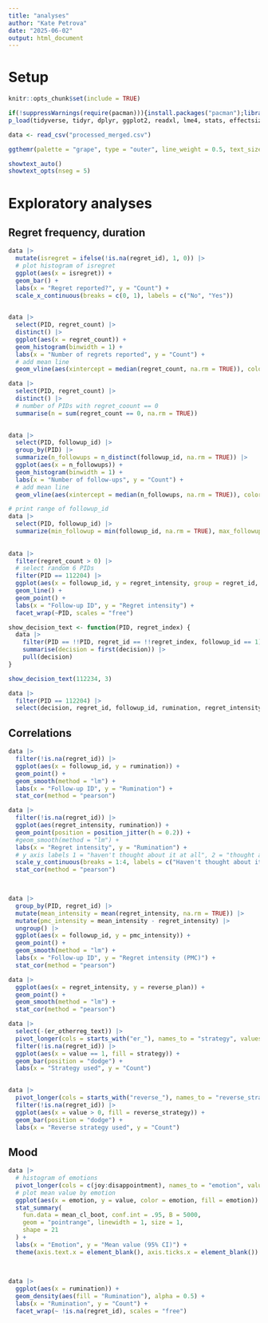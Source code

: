 ```yaml
---
title: "analyses"
author: "Kate Petrova"
date: "2025-06-02"
output: html_document
---
```


# Setup

```r
knitr::opts_chunk$set(include = TRUE)

if(!suppressWarnings(require(pacman))){install.packages("pacman");library("pacman")}
p_load(tidyverse, tidyr, dplyr, ggplot2, readxl, lme4, stats, effectsize, sjPlot, readr, GLMMadaptive, ggpubr, patchwork, lubridate, qualtRics, purrr, httr, jsonlite, DescTools, ggthemr, ggthemes, bbplot, brms, ggdist, showtext, scales)
```

```r
data <- read_csv("processed_merged.csv")
```

```r
ggthemr(palette = "grape", type = "outer", line_weight = 0.5, text_size = 14, spacing = 2, layout = "clean")

showtext_auto()
showtext_opts(nseg = 5)
```

# Exploratory analyses

## Regret frequency, duration

```r
data |>
  mutate(isregret = ifelse(!is.na(regret_id), 1, 0)) |>
  # plot histogram of isregret
  ggplot(aes(x = isregret)) +
  geom_bar() +
  labs(x = "Regret reported?", y = "Count") +
  scale_x_continuous(breaks = c(0, 1), labels = c("No", "Yes")) 
  
```
```r
data |>
  select(PID, regret_count) |>
  distinct() |>
  ggplot(aes(x = regret_count)) +
  geom_histogram(binwidth = 1) +
  labs(x = "Number of regrets reported", y = "Count") +
  # add mean line
  geom_vline(aes(xintercept = median(regret_count, na.rm = TRUE)), color = "black", linetype = "dashed") 

data |>
  select(PID, regret_count) |>
  distinct() |>
  # number of PIDs with regret_coount == 0
  summarise(n = sum(regret_count == 0, na.rm = TRUE)) 
  
```

```r
data |>
  select(PID, followup_id) |>
  group_by(PID) |>
  summarize(n_followups = n_distinct(followup_id, na.rm = TRUE)) |>
  ggplot(aes(x = n_followups)) +
  geom_histogram(binwidth = 1) +
  labs(x = "Number of follow-ups", y = "Count") +
  # add mean line
  geom_vline(aes(xintercept = median(n_followups, na.rm = TRUE)), color = "black", linetype = "dashed")

```

```r
# print range of followup_id
data |>
  select(PID, followup_id) |>
  summarize(min_followup = min(followup_id, na.rm = TRUE), max_followup = max(followup_id, na.rm = TRUE)) 
  
  
data |>
  filter(regret_count > 0) |>
  # select random 6 PIDs
  filter(PID == 112204) |>
  ggplot(aes(x = followup_id, y = regret_intensity, group = regret_id, color = factor(regret_id), fill = factor(regret_id))) +
  geom_line() +
  geom_point() +
  labs(x = "Follow-up ID", y = "Regret intensity") +
  facet_wrap(~PID, scales = "free")
```
```r
show_decision_text <- function(PID, regret_index) {
  data |>
    filter(PID == !!PID, regret_id == !!regret_index, followup_id == 1) |>
    summarise(decision = first(decision)) |>
    pull(decision)
}

show_decision_text(112234, 3)
```

```r
data |>
  filter(PID == 112204) |>
  select(decision, regret_id, followup_id, rumination, regret_intensity) 
```

## Correlations

```r
data |>
  filter(!is.na(regret_id)) |>
  ggplot(aes(x = followup_id, y = rumination)) +
  geom_point() +
  geom_smooth(method = "lm") +
  labs(x = "Follow-up ID", y = "Rumination") +
  stat_cor(method = "pearson")
```

```r
data |>
  filter(!is.na(regret_id)) |>
  ggplot(aes(regret_intensity, rumination)) +
  geom_point(position = position_jitter(h = 0.2)) +
  #geom_smooth(method = "lm") +
  labs(x = "Regret intensity", y = "Rumination") +
  # y axis labels 1 = "haven't thought about it at all", 2 = "thought about it a little", 3 = "thought about it a lot", 4 = "couldn't stop thinking about it"\
  scale_y_continuous(breaks = 1:4, labels = c("Haven't thought about it at all", "Thought about it a little", "Thought about it a lot", "Couldn't stop thinking about it")) +
  stat_cor(method = "pearson") 
  
```

```r
```


```r
data |>
  group_by(PID, regret_id) |>
  mutate(mean_intensity = mean(regret_intensity, na.rm = TRUE)) |>
  mutate(pmc_intensity = mean_intensity - regret_intensity) |>
  ungroup() |>
  ggplot(aes(x = followup_id, y = pmc_intensity)) +
  geom_point() +
  geom_smooth(method = "lm") +
  labs(x = "Follow-up ID", y = "Regret intensity (PMC)") +
  stat_cor(method = "pearson")
```

```r
data |>
  ggplot(aes(x = regret_intensity, y = reverse_plan)) +
  geom_point() +
  geom_smooth(method = "lm") +
  stat_cor(method = "pearson")
```

```r
data |>
  select(-(er_otherreg_text)) |>
  pivot_longer(cols = starts_with("er_"), names_to = "strategy", values_to = "value") |>
  filter(!is.na(regret_id)) |>
  ggplot(aes(x = value == 1, fill = strategy)) +
  geom_bar(position = "dodge") +
  labs(x = "Strategy used", y = "Count") 
  
```

```r
data |>
  pivot_longer(cols = starts_with("reverse_"), names_to = "reverse_strategy", values_to = "value") |>
  filter(!is.na(regret_id)) |>
  ggplot(aes(x = value > 0, fill = reverse_strategy)) +
  geom_bar(position = "dodge") +
  labs(x = "Reverse strategy used", y = "Count") 
```
## Mood

```r
data |>
  # histogram of emotions
  pivot_longer(cols = c(joy:disappointment), names_to = "emotion", values_to = "value") |>
  # plot mean value by emotion
  ggplot(aes(x = emotion, y = value, color = emotion, fill = emotion)) +
  stat_summary(
    fun.data = mean_cl_boot, conf.int = .95, B = 5000,
    geom = "pointrange", linewidth = 1, size = 1,
    shape = 21 
  ) +
  labs(x = "Emotion", y = "Mean value (95% CI)") +
  theme(axis.text.x = element_blank(), axis.ticks.x = element_blank()) 
  
  
```

```r
data |>
  ggplot(aes(x = rumination)) +
  geom_density(aes(fill = "Rumination"), alpha = 0.5) +
  labs(x = "Rumination", y = "Count") +
  facet_wrap(~ !is.na(regret_id), scales = "free")
```

